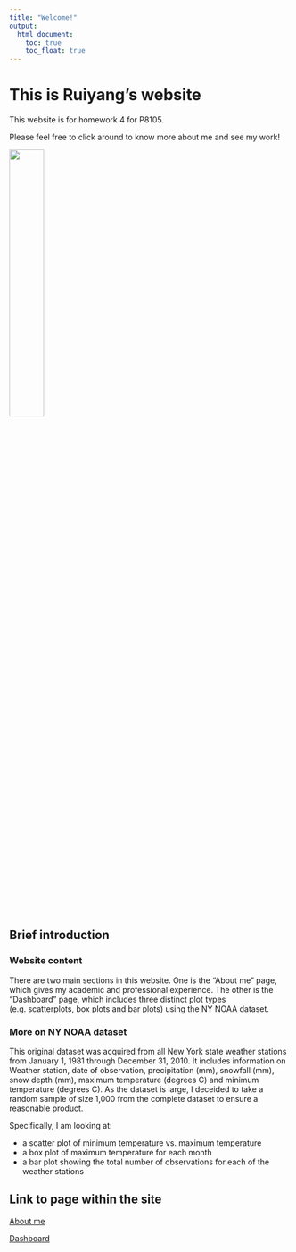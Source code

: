 ```yaml
---
title: "Welcome!"
output: 
  html_document:
    toc: true
    toc_float: true
---
```


# This is Ruiyang's website

This website is for homework 4 for P8105. 

Please feel free to click around to know more about me and see my work!

<img src="image/welcome.jpg" style="width:35%">

## Brief introduction

### Website content

There are two main sections in this website. One is the "About me" page, which gives my academic and professional experience. The other is the "Dashboard" page, which includes three distinct plot types (e.g. scatterplots, box plots and bar plots) using the NY NOAA dataset. 

### More on NY NOAA dataset

This original dataset was acquired from all New York state weather stations from January 1, 1981 through December 31, 2010. It includes information on Weather station, date of observation, precipitation (mm), snowfall (mm), snow depth (mm), maximum temperature (degrees C) and minimum temperature (degrees C). As the dataset is large, I deceided to take a random sample of size 1,000 from the complete dataset to ensure a reasonable product.

Specifically, I am looking at: 

* a scatter plot of minimum temperature vs. maximum temperature
* a box plot of maximum temperature for each month
* a bar plot showing the total number of observations for each of the weather stations


## Link to page within the site

[About me](about.html)

[Dashboard](dashboard.html)
